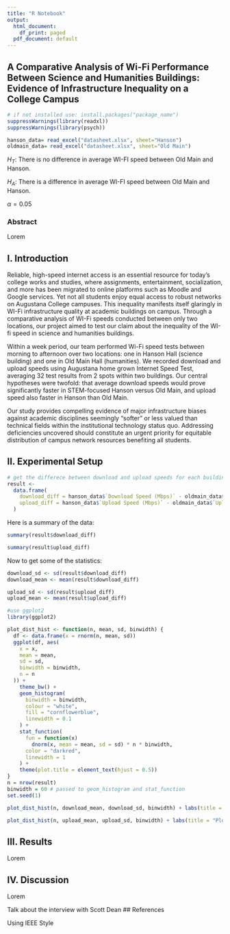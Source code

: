 ```yaml
---
title: "R Notebook"
output:
  html_document:
    df_print: paged
  pdf_document: default
---
```


## A Comparative Analysis of Wi-Fi Performance Between Science and Humanities Buildings: Evidence of Infrastructure Inequality on a College Campus

```r
# if not installed use: install.packages("package_name")
suppressWarnings(library(readxl))
suppressWarnings(library(psych))

hanson_data= read_excel("datasheet.xlsx", sheet="Hanson")
oldmain_data= read_excel("datasheet.xlsx", sheet="Old Main")
```

$H_T$: There is no difference in average WI-FI speed between Old Main and Hanson.

$H_A$: There is a difference in average WI-FI speed between Old Main and Hanson.

$\alpha=0.05$

### Abstract

Lorem

## I. Introduction

Reliable, high-speed internet access is an essential resource for today's college works and studies, where assignments, entertainment, socialization, and more has been migrated to online platforms such as Moodle and Google services. Yet not all students enjoy equal access to robust networks on Augustana College campuses. This inequality manifests itself glaringly in WI-Fi infrastructure quality at academic buildings on campus. Through a comparative analysis of WI-Fi speeds conducted between only two locations, our project aimed to test our claim about the inequality of the WI-fi speed in science and humanities buildings.

Within a week period, our team performed Wi-Fi speed tests between morning to afternoon over two locations: one in Hanson Hall (science building) and one in Old Main Hall (humanities). We recorded download and upload speeds using Augustana home grown Internet Speed Test, averaging 32 test results from 2 spots within two buildings. Our central hypotheses were twofold: that average download speeds would prove significantly faster in STEM-focused Hanson versus Old Main, and upload speed also faster in Hanson than Old Main.

Our study provides compelling evidence of major infrastructure biases against academic disciplines seemingly "softer" or less valued than technical fields within the institutional technology status quo. Addressing deficiencies uncovered should constitute an urgent priority for equitable distribution of campus network resources benefiting all students.

## II. Experimental Setup

```r
# get the differece between download and upload speeds for each building
result <-
  data.frame(
    download_diff = hanson_data$`Download Speed (Mbps)` - oldmain_data$`Download Speed (Mbps)`,
    upload_diff = hanson_data$`Upload Speed (Mbps)` - oldmain_data$`Upload Speed (Mbps)`
  )

```

Here is a summary of the data:

```r
summary(result$download_diff)
```

```r
summary(result$upload_diff)
```

Now to get some of the statistics:

```r
download_sd <- sd(result$download_diff)
download_mean <- mean(result$download_diff)

upload_sd <- sd(result$upload_diff)
upload_mean <- mean(result$upload_diff)

#use ggplot2
library(ggplot2)

plot_dist_hist <- function(n, mean, sd, binwidth) {
  df <- data.frame(x = rnorm(n, mean, sd))
  ggplot(df, aes(
    x = x,
    mean = mean,
    sd = sd,
    binwidth = binwidth,
    n = n
  )) +
    theme_bw() +
    geom_histogram(
      binwidth = binwidth,
      colour = "white",
      fill = "cornflowerblue",
      linewidth = 0.1
    ) +
    stat_function(
      fun = function(x)
        dnorm(x, mean = mean, sd = sd) * n * binwidth,
      color = "darkred",
      linewidth = 1
    ) + 
    theme(plot.title = element_text(hjust = 0.5)) 
}
n = nrow(result)
binwidth = 60 # passed to geom_histogram and stat_function
set.seed(1)

plot_dist_hist(n, download_mean, download_sd, binwidth) + labs(title = "Plot of Average   Download Speed Difference Distribution", x = "Speed (Mbps)", y = "Occurance")

plot_dist_hist(n, upload_mean, upload_sd, binwidth) + labs(title = "Plot of Average Upload Speed Difference Distribution",x ="Speed (Mbps)", y = "Occurance")

```

## III. Results

Lorem

## IV. Discussion

Lorem

Talk about the interview with Scott Dean \## References

Using IEEE Style
